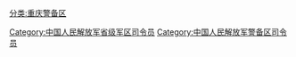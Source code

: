 [[分类:重庆警备区|分类:重庆警备区]]
[[Category:中国人民解放军省级军区司令员|Category:中国人民解放军省级军区司令员]]
[[Category:中国人民解放军警备区司令员|Category:中国人民解放军警备区司令员]]